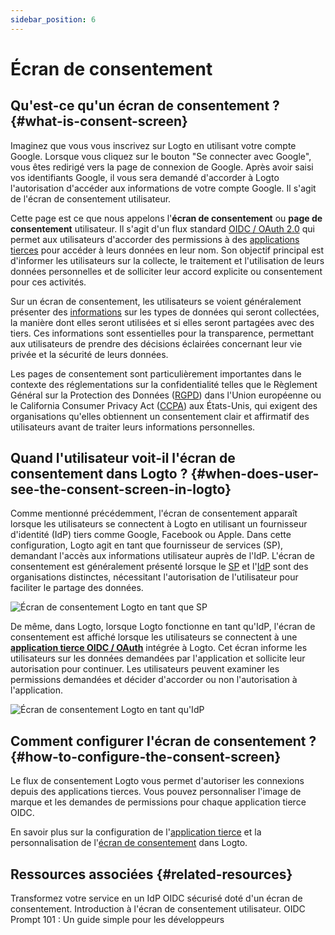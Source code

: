 ```yaml
---
sidebar_position: 6
---
```


# Écran de consentement

## Qu'est-ce qu'un écran de consentement ? \{#what-is-consent-screen}

Imaginez que vous vous inscrivez sur Logto en utilisant votre compte Google. Lorsque vous cliquez sur le bouton "Se connecter avec Google", vous êtes redirigé vers la page de connexion de Google. Après avoir saisi vos identifiants Google, il vous sera demandé d'accorder à Logto l'autorisation d'accéder aux informations de votre compte Google. Il s'agit de l'écran de consentement utilisateur.

Cette page est ce que nous appelons l'**écran de consentement** ou **page de consentement** utilisateur. Il s'agit d'un flux standard [OIDC / OAuth 2.0](/integrate-logto/third-party-applications) qui permet aux utilisateurs d'accorder des permissions à des [applications tierces](/integrate-logto/third-party-applications) pour accéder à leurs données en leur nom. Son objectif principal est d'informer les utilisateurs sur la collecte, le traitement et l'utilisation de leurs données personnelles et de solliciter leur accord explicite ou consentement pour ces activités.

Sur un écran de consentement, les utilisateurs se voient généralement présenter des [informations](/integrate-logto/third-party-applications/consent-screen-branding#customize-the-branding-information) sur les types de données qui seront collectées, la manière dont elles seront utilisées et si elles seront partagées avec des tiers. Ces informations sont essentielles pour la transparence, permettant aux utilisateurs de prendre des décisions éclairées concernant leur vie privée et la sécurité de leurs données.

Les pages de consentement sont particulièrement importantes dans le contexte des réglementations sur la confidentialité telles que le Règlement Général sur la Protection des Données ([RGPD](https://gdpr-info.eu/art-4-gdpr/)) dans l'Union européenne ou le California Consumer Privacy Act ([CCPA](https://oag.ca.gov/privacy/ccpa)) aux États-Unis, qui exigent des organisations qu'elles obtiennent un consentement clair et affirmatif des utilisateurs avant de traiter leurs informations personnelles.

## Quand l'utilisateur voit-il l'écran de consentement dans Logto ? \{#when-does-user-see-the-consent-screen-in-logto}

Comme mentionné précédemment, l'écran de consentement apparaît lorsque les utilisateurs se connectent à Logto en utilisant un fournisseur d'identité (IdP) tiers comme Google, Facebook ou Apple. Dans cette configuration, Logto agit en tant que fournisseur de services (SP), demandant l'accès aux informations utilisateur auprès de l'IdP. L'écran de consentement est généralement présenté lorsque le [SP](https://auth.wiki/service-provider) et l'[IdP](https://auth.wiki/identity-provider) sont des organisations distinctes, nécessitant l'autorisation de l'utilisateur pour faciliter le partage des données.

<img
  src="/img/assets/consent-screen-logto-as-sp.png"
  alt="Écran de consentement Logto en tant que SP"
/>

De même, dans Logto, lorsque Logto fonctionne en tant qu'IdP, l'écran de consentement est affiché lorsque les utilisateurs se connectent à une [**application tierce OIDC / OAuth**](/integrate-logto/third-party-applications) intégrée à Logto. Cet écran informe les utilisateurs sur les données demandées par l'application et sollicite leur autorisation pour continuer. Les utilisateurs peuvent examiner les permissions demandées et décider d'accorder ou non l'autorisation à l'application.

<img
  src="/img/assets/consent-screen-logto-as-idp.png"
  alt="Écran de consentement Logto en tant qu'IdP"
/>

## Comment configurer l'écran de consentement ? \{#how-to-configure-the-consent-screen}

Le flux de consentement Logto vous permet d'autoriser les connexions depuis des applications tierces. Vous pouvez personnaliser l'image de marque et les demandes de permissions pour chaque application tierce OIDC.

En savoir plus sur la configuration de l'[application tierce](/integrate-logto/third-party-applications/) et la personnalisation de l'[écran de consentement](/integrate-logto/third-party-applications/consent-screen-branding/) dans Logto.

## Ressources associées \{#related-resources}

<Url href="https://www.youtube.com/watch?v=sW-C7SRt9OM">
  Transformez votre service en un IdP OIDC sécurisé doté d'un écran de consentement.
</Url>
<Url href="https://blog.logto.io/user-consent-screen">
  Introduction à l'écran de consentement utilisateur.
</Url>

<Url href="https://blog.logto.io/introducing-oidc-prompt">
  OIDC Prompt 101 : Un guide simple pour les développeurs
</Url>
